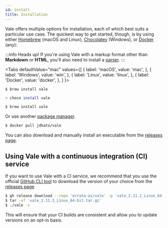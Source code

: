 ```yaml
---
id: install
title: Installation
---
```



Vale offers multiple options for installation, each of which best suits a particular use case. The
quickest way to get started, though, is by using either
[Homebrew](https://formulae.brew.sh/formula/vale#default) (macOS and Linux),
[Chocolatey](https://chocolatey.org/packages/vale) (Windows), or
[Docker](https://hub.docker.com/r/jdkato/vale) (any):

:::info Heads up!
If you're using Vale with a markup format other than **Markdown** or **HTML**, you'll also need to
install a [parser](/vale/scoping#formats).
:::

<!-- vale off -->

<Tabs
  defaultValue="mac"
  values={[
    { label: 'macOS', value: 'mac', },
    { label: 'Windows', value: 'win', },
    { label: 'Linux', value: 'linux', },
    { label: 'Docker', value: 'docker', },
  ]
}>
<TabItem value="mac">

```shell
$ brew install vale
```

</TabItem>
<TabItem value="win">

```bash
> choco install vale
```

</TabItem>
<TabItem value="linux">

```bash
$ brew install vale
```
Or use another [package manager](https://repology.org/project/vale/versions).
</TabItem>

<TabItem value="docker">

```bash
$ docker pull jdkato/vale
```
</TabItem>
</Tabs>

<!-- vale on -->

You can also download and manually install an executable from the
[releases page](https://github.com/errata-ai/vale/releases).

## Using Vale with a continuous integration \(CI\) service

If you want to use Vale with a CI service, we recommend that you use the
official [GitHub CLI tool][1] to download the version of your choice from the
[releases page][2]

```bash
$ gh release download --repo 'errata-ai/vale' -p 'vale_2.11.2_Linux_64-bit.tar.gz'
$ tar -xf 'vale_2.11.2_Linux_64-bit.tar.gz'
$ ./vale -v
```

This will ensure that your CI builds are consistent and allow you to update
versions on an opt-in basis.

[1]: https://cli.github.com/
[2]: https://github.com/errata-ai/vale/releases
